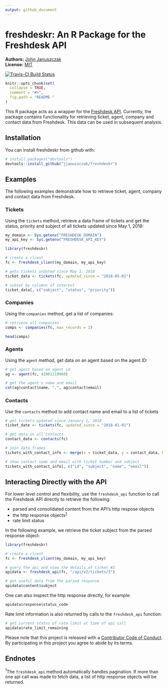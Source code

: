 ```yaml
---
output: github_document
---
```


<!-- README.md is generated from README.Rmd. Please edit that file -->

# freshdeskr: An R Package for the Freshdesk API

**Authors:** [John Januszczak](https://github.com/jjanuszczak)<br/>
**License:** [MIT](https://opensource.org/licenses/MIT)

[![Travis-CI Build Status](https://travis-ci.org/jjanuszczak/freshdeskr.svg?branch=master)](https://travis-ci.org/jjanuszczak/freshdeskr)

```r
knitr::opts_chunk$set(
  collapse = TRUE,
  comment = "#>",
  fig.path = "README-"
)
```

This R package acts as a wrapper for the [Freshdesk API](https://developers.freshdesk.com/api/). Currently, the package contains functionality for retrieving ticket, agent, company and contact data from Freshdesk. This data can be used in subsequent analysis.

## Installation

You can install freshdeskr from github with:

```r
# install.packages("devtools")
devtools::install_github("jjanuszczak/freshdeskr")
```

## Examples

The following examples demonstrate how to retrieve ticket, agent, company and contact data from Freshdesk.

### Tickets

Using the `tickets` method, retrieve a data frame of tickets and get the status, priority and subject of all tickets updated since May 1, 2018:

```r
my_domain <- Sys.getenv("FRESHDESK_DOMAIN")
my_api_key <- Sys.getenv("FRESHDESK_API_KEY")
```

```r
library(freshdeskr)

# create a client
fc <- freshdesk_client(my_domain, my_api_key)

# gets tickets undated since May 1, 2018
ticket_data <- tickets(fc, updated_since = "2018-05-01")

# subset by columns of interest
ticket_data[, c("subject", "status", "priority")]
```

### Companies

Using the `companies` method, get a list of companies:

```r
# retrieve all companies
comps <- companies(fc, max_records = 2)

head(comps)
```

### Agents

Using the `agent` method, get data on an agent based on the agent ID:

```r
# get agent based on agent id
ag <- agent(fc, 42001318960)

# get the agent's name and email
cat(ag$contact$name, ",", ag$contact$email)
```

### Contacts

Use the `contacts` method to add contact name and email to a list of tickets

```r
# get tickets updated since January 1, 2018
ticket_date <- tickets(fc, updated_since = "2018-01-01")

# get data on all contacts
contact_data <- contacts(fc)

# join data frames
tickets_with_contact_info <- merge(x = ticket_data, y = contact_data, by.x = "requester_id", by.y = "id")

# show contact name and email with ticket number and subject
tickets_with_contact_info[, c("id", "subject", "name", "email")]
```

## Interacting Directly with the API

For lower level control and flexibility, use the `freshdesk_api` function to call the Freshdesk API directly to retrieve the following:

* parsed and consolidated content from the API's http respose objects
* the http response objects<sup>[1](#footnote1)</sup>
* rate limit status

In the following example, we retrieve the ticket subject from the parsed response object:

```r
library(freshdeskr)

# create a client
fc <- freshdesk_client(my_domain, my_api_key)

# query the api and view the details of ticket #3
apidata <- freshdesk_api(fc, "/api/v2/tickets/3")

# get useful data from the parsed response
apidata$content$subject
```

One can also inspect the http response directly, for example:

```r
apidata$response$status_code
```

Rate limit information is also returned by calls to the `freshdesk_api` function:

```r
# get current status of rate limit at time of api call
apidata$rate_limit_remaining
```

Please note that this project is released with a [Contributor Code of Conduct](CONDUCT.md).
By participating in this project you agree to abide by its terms.

## Endnotes

<a name="footnote1"><sup>1</sup></a>The `freshdesk_api` method automatically handles pagination. If more than one api call was made to fetch data, a list of http response objects will be returned.
